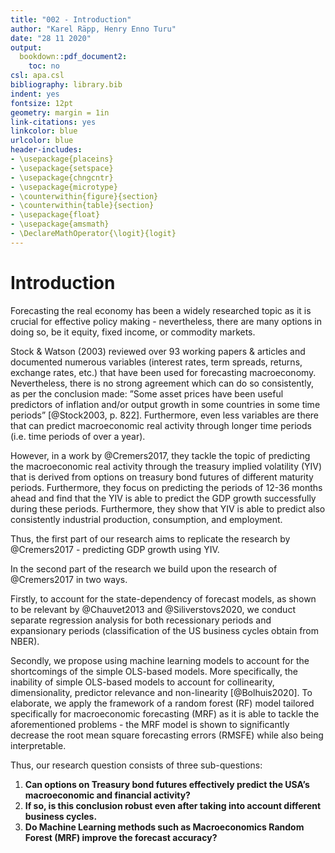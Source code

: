 ```yaml
---
title: "002 - Introduction"
author: "Karel Räpp, Henry Enno Turu"
date: "28 11 2020"
output: 
  bookdown::pdf_document2:
    toc: no
csl: apa.csl
bibliography: library.bib
indent: yes
fontsize: 12pt
geometry: margin = 1in
link-citations: yes
linkcolor: blue
urlcolor: blue
header-includes:
- \usepackage{placeins}
- \usepackage{setspace}
- \usepackage{chngcntr}
- \usepackage{microtype}
- \counterwithin{figure}{section}
- \counterwithin{table}{section}
- \usepackage{float}
- \usepackage{amsmath}
- \DeclareMathOperator{\logit}{logit}
---
```




\linespread{1.6}\selectfont

# Introduction


Forecasting the real economy has been a widely researched topic as it is crucial for effective policy making - nevertheless, there are many options in doing so, be it equity, fixed income, or commodity markets.
  
Stock & Watson (2003) reviewed over 93 working papers & articles and documented numerous variables (interest rates, term spreads, returns, exchange rates, etc.) that have been used for forecasting macroeconomy. Nevertheless, there is no strong agreement which can do so consistently, as per the conclusion made: ”Some asset prices have been useful predictors of inflation and/or output growth in some countries in some time periods” [@Stock2003, p. 822]. Furthermore, even less variables are there that can predict macroeconomic real activity through longer time periods (i.e. time periods of over a year). 

However, in a work by @Cremers2017, they tackle the topic of predicting the macroeconomic real activity through the treasury implied volatility (YIV) that is derived from options on treasury bond futures of different maturity periods. Furthermore, they focus on predicting the periods of 12-36 months ahead and find that the YIV is able to predict the GDP growth successfully during these periods. Furthermore, they show that YIV is able to predict also consistently industrial production, consumption, and employment. 

Thus, the first part of our research aims to replicate the research by @Cremers2017 - predicting GDP growth using YIV.

In the second part of the research we build upon the research of @Cremers2017 in two ways. 

Firstly, to account for the state-dependency of forecast models, as shown to be relevant by @Chauvet2013 and @Siliverstovs2020, we conduct separate regression analysis for both recessionary periods and expansionary periods (classification of the US business cycles obtain from NBER).

Secondly, we propose using machine learning models to account for the shortcomings of the simple OLS-based models. More specifically, the inability of simple OLS-based models to account for collinearity, dimensionality, predictor relevance and non-linearity [@Bolhuis2020]. To elaborate, we apply the framework of a random forest (RF) model tailored specifically for macroeconomic forecasting (MRF) as it is able to tackle the aforementioned problems - the MRF model is shown to significantly decrease the root mean square forecasting errors (RMSFE) while also being interpretable.
  
Thus, our research question consists of three sub-questions:

1. **Can options on Treasury bond futures effectively predict the USA's macroeconomic and financial activity?**
2. **If so, is this conclusion robust even after taking into account different business cycles.**
3. **Do Machine Learning methods such as Macroeconomics Random Forest (MRF) improve the forecast accuracy?**



